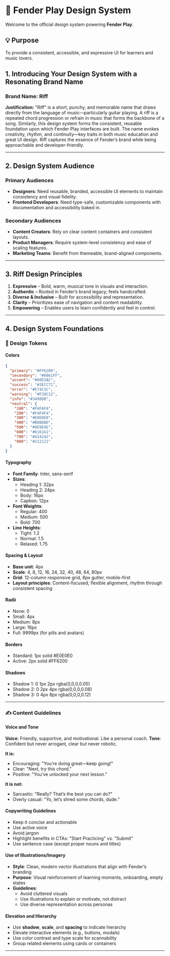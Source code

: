 
<Meta title="Fender Play Design System/Introduction" />

# 🎸 Fender Play Design System

Welcome to the official design system powering **Fender Play**.

## 💡 Purpose
To provide a consistent, accessible, and expressive UI for learners and music lovers.


## 1. Introducing Your Design System with a Resonating Brand Name

### Brand Name: **Riff**

**Justification:**
"Riff" is a short, punchy, and memorable name that draws directly from the language of music—particularly guitar playing. A riff is a repeated chord progression or refrain in music that forms the backbone of a song. Similarly, this design system forms the consistent, reusable foundation upon which Fender Play interfaces are built. The name evokes creativity, rhythm, and continuity—key traits in both music education and great UI design. Riff captures the essence of Fender’s brand while being approachable and developer-friendly.

---

## 2. Design System Audience

### Primary Audiences
- **Designers**: Need reusable, branded, accessible UI elements to maintain consistency and visual fidelity.
- **Frontend Developers**: Need type-safe, customizable components with documentation and accessibility baked in.

### Secondary Audiences
- **Content Creators**: Rely on clear content containers and consistent layouts.
- **Product Managers**: Require system-level consistency and ease of scaling features.
- **Marketing Teams**: Benefit from themeable, brand-aligned components.

---

## 3. Riff Design Principles

1. **Expressive** – Bold, warm, musical tone in visuals and interaction.
2. **Authentic** – Rooted in Fender’s brand legacy; feels handcrafted.
3. **Diverse & Inclusive** – Built for accessibility and representation.
4. **Clarity** – Prioritizes ease of navigation and content readability.
5. **Empowering** – Enables users to learn confidently and feel in control.

---

## 4. Design System Foundations

### 🎨 Design Tokens

#### Colors
```json
{
  "primary": "#FF6200",
  "secondary": "#0061FF",
  "accent": "#00D1B2",
  "success": "#2ECC71",
  "error": "#E74C3C",
  "warning": "#F39C12",
  "info": "#3498DB",
  "neutral": {
    "100": "#FAFAFA",
    "200": "#F4F4F4",
    "300": "#E0E0E0",
    "400": "#BDBDBD",
    "500": "#9E9E9E",
    "600": "#616161",
    "700": "#424242",
    "800": "#212121"
  }
}
```

#### Typography
- **Font Family**: Inter, sans-serif
- **Sizes**:
  - Heading 1: 32px
  - Heading 2: 24px
  - Body: 16px
  - Caption: 12px
- **Font Weights**:
  - Regular: 400
  - Medium: 500
  - Bold: 700
- **Line Heights**:
  - Tight: 1.2
  - Normal: 1.5
  - Relaxed: 1.75

#### Spacing & Layout
- **Base unit**: 4px
- **Scale**: 4, 8, 12, 16, 24, 32, 40, 48, 64, 80px
- **Grid**: 12-column responsive grid, 8px gutter, mobile-first
- **Layout principles**: Content-focused, flexible alignment, rhythm through consistent spacing

#### Radii
- None: 0
- Small: 4px
- Medium: 8px
- Large: 16px
- Full: 9999px (for pills and avatars)

#### Borders
- Standard: 1px solid #E0E0E0
- Active: 2px solid #FF6200

#### Shadows
- Shadow 1: 0 1px 2px rgba(0,0,0,0.05)
- Shadow 2: 0 2px 4px rgba(0,0,0,0.08)
- Shadow 3: 0 4px 8px rgba(0,0,0,0.12)

---

### ✍️ Content Guidelines

#### Voice and Tone
**Voice**: Friendly, supportive, and motivational. Like a personal coach.
**Tone**: Confident but never arrogant, clear but never robotic.

**It is:**
- Encouraging: "You’re doing great—keep going!"
- Clear: "Next, try this chord."
- Positive: "You’ve unlocked your next lesson."

**It is not:**
- Sarcastic: "Really? That’s the best you can do?"
- Overly casual: "Yo, let’s shred some chords, dude."

#### Copywriting Guidelines
- Keep it concise and actionable
- Use active voice
- Avoid jargon
- Highlight benefits in CTAs: "Start Practicing" vs. "Submit"
- Use sentence case (except proper nouns and titles)

#### Use of Illustrations/Imagery
- **Style**: Clean, modern vector illustrations that align with Fender’s branding
- **Purpose**: Visual reinforcement of learning moments, onboarding, empty states
- **Guidelines**:
  - Avoid cluttered visuals
  - Use illustrations to explain or motivate, not distract
  - Use diverse representation across personas

#### Elevation and Hierarchy
- Use **shadow**, **scale**, and **spacing** to indicate hierarchy
- Elevate interactive elements (e.g., buttons, modals)
- Use color contrast and type scale for scannability
- Group related elements using cards or containers

---
